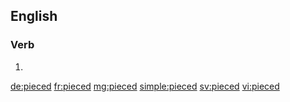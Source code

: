 ==English==

===Verb===
{{head|en}}

# {{en-past of|piece}}

[[de:pieced]]
[[fr:pieced]]
[[mg:pieced]]
[[simple:pieced]]
[[sv:pieced]]
[[vi:pieced]]
